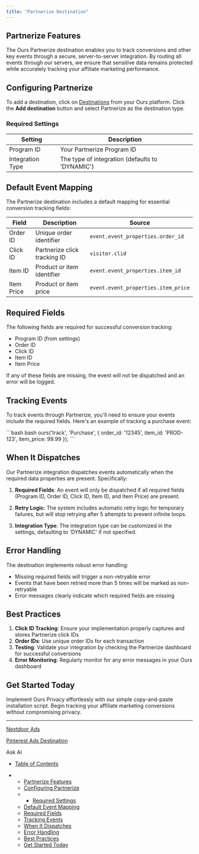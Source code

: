 ```yaml
---
title: "Partnerize Destination"
---
```


## Partnerize Features

The Ours Partnerize destination enables you to track conversions and other key events through a secure, server-to-server integration. By routing all events through our servers, we ensure that sensitive data remains protected while accurately tracking your affiliate marketing performance.

## Configuring Partnerize

To add a destination, click on [Destinations](https://app.oursprivacy.com/) from your Ours platform. Click the **Add destination** button and select Partnerize as the destination type.

### Required Settings

| Setting          | Description                                     |
| ---------------- | ----------------------------------------------- |
| Program ID       | Your Partnerize Program ID                      |
| Integration Type | The type of integration (defaults to 'DYNAMIC') |

## Default Event Mapping

The Partnerize destination includes a default mapping for essential conversion tracking fields:

| Field      | Description                  | Source                              |
| ---------- | ---------------------------- | ----------------------------------- |
| Order ID   | Unique order identifier      | `event.event_properties.order_id`   |
| Click ID   | Partnerize click tracking ID | `visitor.clid`                      |
| Item ID    | Product or item identifier   | `event.event_properties.item_id`    |
| Item Price | Product or item price        | `event.event_properties.item_price` |

## Required Fields

The following fields are required for successful conversion tracking:

* Program ID (from settings)
* Order ID
* Click ID
* Item ID
* Item Price

If any of these fields are missing, the event will not be dispatched and an error will be logged.

## Tracking Events

To track events through Partnerize, you'll need to ensure your events include the required fields. Here's an example of tracking a purchase event:

<CodeGroup>
  ```bash bash
  ours('track', 'Purchase', {
    order_id: '12345',
    item_id: 'PROD-123',
    item_price: 99.99
  });
  ```
</CodeGroup>

## When It Dispatches

Our Partnerize integration dispatches events automatically when the required data properties are present. Specifically:

1. **Required Fields**: An event will only be dispatched if all required fields (Program ID, Order ID, Click ID, Item ID, and Item Price) are present.

2. **Retry Logic**: The system includes automatic retry logic for temporary failures, but will stop retrying after 5 attempts to prevent infinite loops.

3. **Integration Type**: The integration type can be customized in the settings, defaulting to 'DYNAMIC' if not specified.

## Error Handling

The destination implements robust error handling:

* Missing required fields will trigger a non-retryable error
* Events that have been retried more than 5 times will be marked as non-retryable
* Error messages clearly indicate which required fields are missing

## Best Practices

1. **Click ID Tracking**: Ensure your implementation properly captures and stores Partnerize click IDs
2. **Order IDs**: Use unique order IDs for each transaction
3. **Testing**: Validate your integration by checking the Partnerize dashboard for successful conversions
4. **Error Monitoring**: Regularly monitor for any error messages in your Ours dashboard

## Get Started Today

Implement Ours Privacy effortlessly with our simple copy-and-paste installation script. Begin tracking your affiliate marketing conversions without compromising privacy.

***

[Nextdoor Ads](/docs/nextdoor)

[Pinterest Ads Destination](/docs/pinterest)

Ask AI

* [Table of Contents](#)

* * [Partnerize Features](#partnerize-features)
  * [Configuring Partnerize](#configuring-partnerize)
  * * [Required Settings](#required-settings)
  * [Default Event Mapping](#default-event-mapping)
  * [Required Fields](#required-fields)
  * [Tracking Events](#tracking-events)
  * [When It Dispatches](#when-it-dispatches)
  * [Error Handling](#error-handling)
  * [Best Practices](#best-practices)
  * [Get Started Today](#get-started-today)
